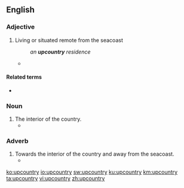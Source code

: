==English==

===Adjective===
{{en-adj|-}}

# Living or situated remote from the seacoast
#:''an '''upcountry''' residence''
#* {{quote-magazine|year=2010|month=Fall|author=George R. Lamplugh|title=James Gunn|volume=94|issue=3|page=313-341|magazine=Georgia Historical Quarterly|passage=The fourth company involved in the purchase, the Upper Mississippi Company (formed by Thomas Scott after he had withdrawn the bid of the Virginia Yazoo Company), apparently restricted its largess to a few '''upcountry''' Georgians.}}

====Related terms====
* {{l|en|inland}}

===Noun===
{{en-noun|-}}

# The interior of the country.
#* {{quote-magazine|year=2010|month=Fall|author=George R. Lamplugh|title=James Gunn|volume=94|issue=3|page=313-341|magazine=Georgia Historical Quarterly|passage=To further this end, the speculators also distributed subshares to other prominent Georgians, particularly those whose actions might carry weight in the '''upcountry'''.}}

===Adverb===
{{en-adv|-}}

# Towards the interior of the country and away from the seacoast.
#* {{quote-magazine|year=2010|month=Oct|author=Tim Butcher|title=Our Man in Liberia|volume=60|issue=10|page=10-17|magazine=History Today|passage=According to Dr Christy in 1931, the authorities in Monrovia had deliberately banned all freelance travel '''upcountry''' by outsiders, …}}

[[ko:upcountry]]
[[io:upcountry]]
[[sw:upcountry]]
[[ku:upcountry]]
[[km:upcountry]]
[[ta:upcountry]]
[[vi:upcountry]]
[[zh:upcountry]]